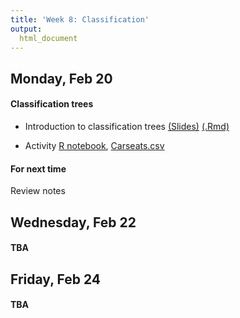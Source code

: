 ```yaml
---
title: 'Week 8: Classification'
output:
  html_document
---
```


## Monday, Feb 20

#### Classification trees

* Introduction to classification trees [(Slides)](http://htmlpreview.github.io/?https://github.com/cmsc205/notes/blob/master/day16/classification-trees.html)  <a href="https://raw.githubusercontent.com/cmsc205/notes/master/day16/classification-trees.Rmd"download>(.Rmd)</a>

* Activity <a href="https://raw.githubusercontent.com/cmsc205/notes/master/day16/classification-tree-lab.Rmd"download>R notebook</a>, [Carseats.csv](https://raw.githubusercontent.com/cmsc205/notes/master/day16/Carseats.csv)

#### For next time

Review notes

## Wednesday, Feb 22

#### TBA


## Friday, Feb 24

#### TBA
